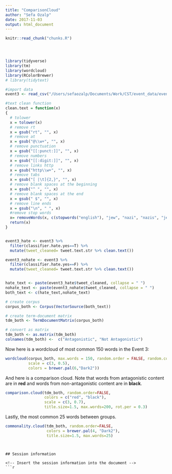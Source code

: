 ```yaml
---
title: "ComparisonCloud"
author: "Sefa Ozalp"
date: 2017-11-03
output: html_document
---
```


<!-- The file analysis/chunks.R contains chunks that define default settings
shared across the workflowr files. -->
```r
knitr::read_chunk("chunks.R")
```

<!-- Update knitr chunk options -->
```r
```

<!-- Insert the date the file was last updated -->
```r
```

<!-- Insert the code version (Git commit SHA1) if Git repository exists and R
 package git2r is installed -->
```r
```

<!-- Add your analysis here -->

```r
library(tidyverse)
library(tm)
library(wordcloud)
library(RColorBrewer)
# library(tidytext)

#import data
event3 <- read_csv("/Users/sefaozalp/Documents/Work/CST/event_data/event03.csv")

#text clean function
clean.text = function(x)
{
  # tolower
  x = tolower(x)
  # remove rt
  x = gsub("rt", "", x)
  # remove at
  x = gsub("@\\w+", "", x)
  # remove punctuation
  x = gsub("[[:punct:]]", "", x)
  # remove numbers
  x = gsub("[[:digit:]]", "", x)
  # remove links http
  x = gsub("http\\w+", "", x)
  # remove tabs
  x = gsub("[ |\t]{2,}", "", x)
  # remove blank spaces at the beginning
  x = gsub("^ ", "", x)
  # remove blank spaces at the end
  x = gsub(" $", "", x)
  # remove line ends
  x = gsub("\n", " ", x)
  #remove stop words
  x= removeWords(x, c(stopwords("english"), "jew", "nazi", "nazis", "jews", "jewish", "amp", "dont", "like", "just"))
  return(x)
}


event3_hate <- event3 %>% 
  filter(classifier.hate.yes==T) %>%
  mutate(tweet_cleaned= tweet.text.str %>% clean.text())

event3_nohate <- event3 %>% 
  filter(classifier.hate.yes==F) %>%
  mutate(tweet_cleaned= tweet.text.str %>% clean.text())


hate_text <- paste(event3_hate$tweet_cleaned, collapse = " ")
nohate_text <- paste(event3_nohate$tweet_cleaned, collapse = " ")
both_text <- c(hate_text,nohate_text)

# create corpus
corpus_both <- Corpus(VectorSource(both_text))

# create term-document matrix
tdm_both <- TermDocumentMatrix(corpus_both)

# convert as matrix
tdm_both <- as.matrix(tdm_both)
colnames(tdm_both) <-  c("Antagonistic", "Not Antagonistic")
```


Now here is a wordcloud of most common 150 words in the Event 3:
```r
wordcloud(corpus_both, max.words = 150, random.order = FALSE, random.color = FALSE, rot.per = 0.3,
          scale = c(3, 0.5),
          colors = brewer.pal(6,"Dark2"))
```


And here is a comparison cloud. Note that words from antagonistic content are in **red** and words from non-antagonistic content are in **black**.

```r
comparison.cloud(tdm_both, random.order=FALSE,
                 colors = c("red", "black"),
                 scale = c(3, 0.7),
                 title.size=1.5, max.words=200, rot.per = 0.3)
```

Lastly, the most common 25 words between groups.

```r
commonality.cloud(tdm_both, random.order=FALSE, 
                  colors = brewer.pal(4, "Dark2"),
                  title.size=1.5, max.words=25)
```



```


## Session information

<!-- Insert the session information into the document -->
```r
```
